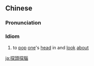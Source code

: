 {{also|探头探脑}}
==Chinese==
{{zh-forms|s=探头探脑|type=211}}

===Pronunciation===
{{zh-pron
|m=tàntóutànnǎo
|c=taam3 tau4 taam3 nou5
|cat=id
}}

===Idiom===
{{zh-idiom}}

# {{lb|zh|Advanced Mandarin}} to [[pop]] [[one]]'s [[head]] in and [[look]] [[about]]

[[ja:探頭探腦]]